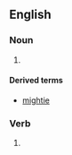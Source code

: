 ==English==

===Noun===
{{head|en|noun}}

# {{obsolete spelling of|might|lang=en}}

====Derived terms====
* [[mightie]]

===Verb===
{{head|en|verb form}}

# {{obsolete spelling of|might|lang=en}}